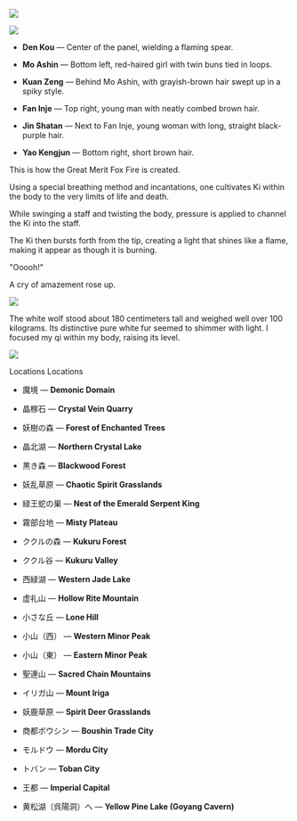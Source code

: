 ![](https://i.redd.it/pt480lv0q4jf1.jpg)

![](https://i.redd.it/k5pmdov0q4jf1.jpg)
- **Den Kou**  — Center of the panel, wielding a flaming spear.
    
- **Mo Ashin** — Bottom left, red-haired girl with twin buns tied in loops. 
    
- **Kuan Zeng** — Behind Mo Ashin, with grayish-brown hair swept up in a spiky style. 
    
- **Fan Inje** — Top right, young man with neatly combed brown hair. 
    
- **Jin Shatan** — Next to Fan Inje, young woman with long, straight black-purple hair.
    
- **Yao Kengjun** — Bottom right, short brown hair.


This is how the Great Merit Fox Fire is created.

Using a special breathing method and incantations, one cultivates Ki within the body to the very limits of life and death.

While swinging a staff and twisting the body, pressure is applied to channel the Ki into the staff.

The Ki then bursts forth from the tip, creating a light that shines like a flame, making it appear as though it is burning.

"Ooooh!"

A cry of amazement rose up.

![](https://i.redd.it/t5okynv0q4jf1.jpg)

The white wolf stood about 180 centimeters tall and weighed well over 100 kilograms. Its distinctive pure white fur seemed to shimmer with light. I focused my qi within my body, raising its level.


![](https://i.redd.it/lmlfnlv0q4jf1.jpg)

Locations
Locations
- 魔境 — **Demonic Domain**
    
- 晶稼石 — **Crystal Vein Quarry**
    
- 妖樹の森 — **Forest of Enchanted Trees**
    
- 晶北湖 — **Northern Crystal Lake**
    
- 黒き森 — **Blackwood Forest**
    
- 妖乱草原 — **Chaotic Spirit Grasslands**
    
- 緑王蛇の巣 — **Nest of the Emerald Serpent King**
    
- 霧部台地 — **Misty Plateau**
    
- ククルの森 — **Kukuru Forest** 
    
- ククル谷 — **Kukuru Valley**
    
- 西緑湖 — **Western Jade Lake**
    
- 虚礼山 — **Hollow Rite Mountain**
    
- 小さな丘 — **Lone Hill**
    
- 小山（西） — **Western Minor Peak**
    
- 小山（東） — **Eastern Minor Peak**
    
- 聖連山 — **Sacred Chain Mountains**
    
- イリガ山 — **Mount Iriga** 
    
- 妖鹿草原 — **Spirit Deer Grasslands**
    
- 商都ボウシン — **Boushin Trade City**
    
- モルドウ — **Mordu City**
    
- トバン — **Toban City**
    
- 王都 — **Imperial Capital**
    
- 黄松湖（呉陽洞）へ — **Yellow Pine Lake (Goyang Cavern)**

